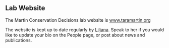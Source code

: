

## Lab Website {-#labwebsite}

The Martin Conservation Decisions lab website is [www.taramartin.org](https://taramartin.org/)

The website is kept up to date regularly by [Liljana](mailto:liljanameadmartin@gmail.com). Speak to her if you would like to update your bio on the People page, or post about news and publications.


